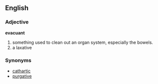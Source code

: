 == English ==
=== Adjective ===
'''evacuant'''
# something used to clean out an organ system, especially the bowels. 
# a laxative
=== Synonyms ===
*[[cathartic]] 
*[[purgative]]